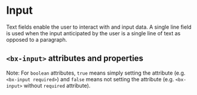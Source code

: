 
# Input

Text fields enable the user to interact with and input data.
A single line field is used when the input anticipated by the user is a single line of text as opposed to a paragraph.

<Preview withToolbar>
  <Story id="input--default-story" height="160px" />
</Preview>

## `<bx-input>` attributes and properties

Note: For `boolean` attributes, `true` means simply setting the attribute (e.g. `<bx-input required>`) and `false` means not setting the attribute (e.g. `<bx-input>` without `required` attribute).

<Props of="bx-input" />
